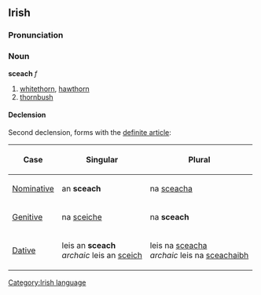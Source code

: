 == Irish ==
===Pronunciation===
{{IPA|[&#643;k&#690;ax]}}

=== Noun ===
'''sceach''' ''f''
#[[whitethorn]], [[hawthorn]]
#[[thornbush]]
====Declension====
Second declension, forms with the [[definite article]]:
{|{{prettytable100}}
!Case
!Singular
!Plural
|-
| [[Nominative]]
| an '''sceach'''
| na [[sceacha]]
|-
| [[Genitive]]
| na [[sceiche]]
| na '''sceach'''
|-
| [[Dative]]
| leis an '''sceach'''<br>''archaic'' leis an [[sceich]]
| leis na [[sceacha]]<br>''archaic'' leis na [[sceachaibh]]
|}

[[Category:Irish language]]